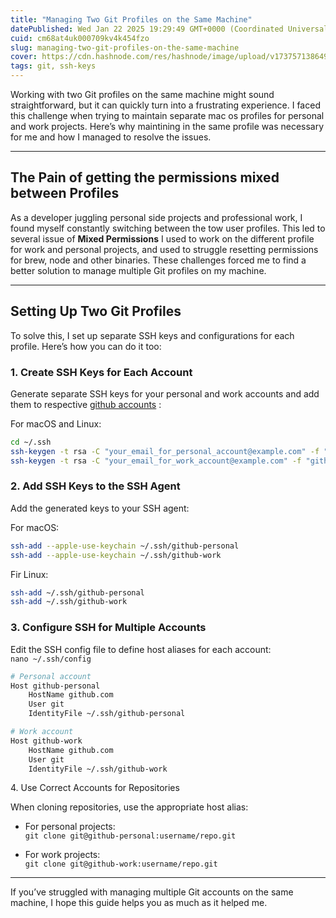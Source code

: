 ```yaml
---
title: "Managing Two Git Profiles on the Same Machine"
datePublished: Wed Jan 22 2025 19:29:49 GMT+0000 (Coordinated Universal Time)
cuid: cm68at4uk000709kv4k454fzo
slug: managing-two-git-profiles-on-the-same-machine
cover: https://cdn.hashnode.com/res/hashnode/image/upload/v1737571386496/a0f298b7-69f7-4e38-8a9a-2a3f508d8bc1.png
tags: git, ssh-keys
---
```


Working with two Git profiles on the same machine might sound straightforward, but it can quickly turn into a frustrating experience. I faced this challenge when trying to maintain separate mac os profiles for personal and work projects. Here’s why maintining in the same profile was necessary for me and how I managed to resolve the issues.

---

## The Pain of getting the permissions mixed between Profiles

As a developer juggling personal side projects and professional work, I found myself constantly switching between the tow user profiles. This led to several issue of **Mixed Permissions** I used to work on the different profile for work and personal projects, and used to struggle resetting permissions for brew, node and other binaries. These challenges forced me to find a better solution to manage multiple Git profiles on my machine.

---

## Setting Up Two Git Profiles

To solve this, I set up separate SSH keys and configurations for each profile. Here’s how you can do it too:

### 1\. Create SSH Keys for Each Account

Generate separate SSH keys for your personal and work accounts and add them to respective [github accounts](https://docs.github.com/en/authentication/connecting-to-github-with-ssh/adding-a-new-ssh-key-to-your-github-account) :

For macOS and Linux:

```bash
cd ~/.ssh
ssh-keygen -t rsa -C "your_email_for_personal_account@example.com" -f "github-personal"
ssh-keygen -t rsa -C "your_email_for_work_account@example.com" -f "github-work"
```

### 2\. Add SSH Keys to the SSH Agent

Add the generated keys to your SSH agent:

For macOS:

```bash
ssh-add --apple-use-keychain ~/.ssh/github-personal
ssh-add --apple-use-keychain ~/.ssh/github-work
```

Fir Linux:

```bash
ssh-add ~/.ssh/github-personal
ssh-add ~/.ssh/github-work
```

### 3\. Configure SSH for Multiple Accounts

Edit the SSH config file to define host aliases for each account:  
`nano ~/.ssh/config`

```bash
# Personal account
Host github-personal
    HostName github.com
    User git
    IdentityFile ~/.ssh/github-personal

# Work account
Host github-work
    HostName github.com
    User git
    IdentityFile ~/.ssh/github-work
```

4\. Use Correct Accounts for Repositories

When cloning repositories, use the appropriate host alias:

* For personal projects:  
    `git clone git@github-personal:username/repo.git`
    
* For work projects:  
    `git clone git@github-work:username/repo.git`
    

---

If you’ve struggled with managing multiple Git accounts on the same machine, I hope this guide helps you as much as it helped me.